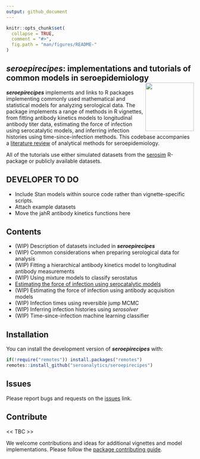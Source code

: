 ```yaml
---
output: github_document
---
```


```r
knitr::opts_chunk$set(
  collapse = TRUE,
  comment = "#>",
  fig.path = "man/figures/README-"
)
```

## _seroepirecipes_: implementations and tutorials of common models in seroepidemiology <img src="man/figures/logo.png" align="right" width="130"/>
<!-- badges: start -->
<!-- badges: end -->

***seroepirecipes***  implements and links to R packages implementing commonly used mathematical and statistical models for analyzing serological data. The package implements a range of methods in R vignettes, from fitting antibody kinetics models to longitudinal antibody titer data, estimating the force of infection using serocatalytic models, and inferring infection histories using time-since-infection methods. This codebase accompanies a [literature review](https://osf.io/kqdsn) of analytical methods for seroepidemiology. 

All of the tutorials use either simulated datasets from the [serosim](https://seroanalytics.github.io/serosim/) R-package or publicly available datasets.

## DEVELOPER TO DO
* Include Stan models within source code rather than vignette-specific scripts.
* Attach example datasets
* Move the jahR antibody kinetics functions here

## Contents
* (WIP) Description of datasets included in ***seroepirecipes***
* (WIP) Common considerations when preparing serological data for analysis
* (WIP) Fitting a hierarchical antibody kinetics model to longitudinal antibody measurements
* (WIP) Using mixture models to classify serostatus
* [Estimating the force of infection using serocatalytic models](https://seroanalytics.github.io/seroepirecipes/articles/serocatalytic_model.html)
* (WIP) Estimating the force of infection using antibody acquisition models
* (WIP) Infection times using reversible jump MCMC
* (WIP) Inferring infection histories using _serosolver_
* (WIP) Time-since-infection machine learning classifier

## Installation

You can install the development version of ***seroepirecipes*** with:

``` r
if(!require("remotes")) install.packages("remotes")
remotes::install_github("seroanalytics/seroepirecipes")
```


## Issues

Please report bugs and requests on the
[issues](https://github.com/seroanalytics/seroepirecipes) link.

## Contribute

<< TBC >>

We welcome contributions and ideas for additional vignettes and model implementations. Please follow the 
[package contributing guide](https://github.com/seronalytics/seroepirecipes/blob/main/.github/CONTRIBUTING.md).